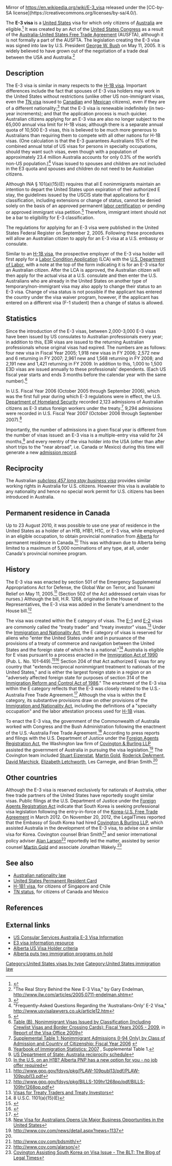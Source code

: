 Mirror of https://en.wikipedia.org/wiki/E-3_visa released under the [CC-by-SA license](https://creativecommons.org/licenses/by-sa/4.0/).

The '''E-3 visa''' is a [[United States]] visa for which only citizens of [[Australia]] are eligible.<ref>{{cite web|title=Qualifying for the E3 visa|url=http://canberra.usembassy.gov/e3visa/qualifying.html|work=E-3 visa|publisher=Embassy of the United States - Canberra, Australia|accessdate=2011-10-22}}</ref> It was created by an Act of the [[United States Congress]] as a result of the [[Australia-United States Free Trade Agreement]] (AUSFTA), although it is not formally a part of the AUSFTA.  The legislation creating the E-3 visa was signed into law by U.S. President [[George W. Bush]] on May 11, 2005.   It is widely believed to have grown out of the negotiation of a trade deal between the USA and Australia.<ref>"The Real Story Behind the New E-3 Visa," by Gary Endelman, http://www.ilw.com/articles/2005,0711-endelman.shtm</ref>

==Description==
The E-3 visa is similar in many respects to the [[H-1B visa]].  Important differences include the fact that spouses of E-3 visa holders may work in the United States without restrictions (unlike other US non-immigrant visas, even the [[TN status|TN visa]] issued to [[Canada|Canadian]] and [[Mexico|Mexican]] citizens), even if they are of a different nationality;<ref>{{cite web|title=PART 41—VISAS: DOCUMENTATION OF NONIMMIGRANTS UNDER THE IMMIGRATION AND NATIONALITY ACT, AS AMENDED § 41.51 Treaty trader, treaty investor, or treaty alien in a specialty occupation - (c) Nonimmigrant E–3 treaty aliens in specialty occupations|url=http://ecfr.gpoaccess.gov/cgi/t/text/text-idx?c=ecfr&sid=b5a2eb4d23abf54fbe73d5b74b974fed&rgn=div5&view=text&node=22:1.0.1.5.27&idno=22#22:1.0.1.5.27.6.1.1|work=Title 22: Foreign Relations|publisher=Electronic Code of Federal Regulations|accessdate=2011-10-22|quote=(2) Spouse and children of treaty alien in a specialty occupation. The spouse and children of a treaty alien in a specialty occupation accompanying or following to join the principal alien are, if otherwise admissible, entitled to the same classification as the principal alien. A spouse or child of a principal E–3 treaty alien need not have the same nationality as the principal in order to be classifiable under the provisions of INA 101(a)(15)(E). Spouses and children of E–3 principals are not subject to the numerical limitations of INA 214(g)(11)(B).}}</ref> that the E-3 visa is renewable indefinitely (in two-year increments); and that the application process is much quicker.  Australian citizens applying for an E-3 visa are also no longer subject to the 65,000 annual visa limit for H-1B visas;  although there is a separate annual quota of 10,500 E-3 visas, this is believed to be much more generous to Australians than requiring them to compete with all other nations for H-1B visas.  (One calculation is that the E-3 guarantees Australians 15% of the combined annual total of US visas for persons in specialty occupations, should they want such visas, even though with a population of approximately 23.4 million Australia accounts for only 0.3% of the world’s non-US population.)<ref>"Frequently-Asked Questions Regarding the 'Australians-Only' E-2 Visa," http://www.usvisalawyers.co.uk/article12.htm</ref> Visas issued to spouses and children are not included in the E3 quota and spouses and children do not need to be Australian citizens.

Although INA § 101(a)(15)(E) requires that all E nonimmigrants maintain an intention to depart the United States upon expiration of their authorized E stay, the guidelines issued by the USCIS state that applications for E classification, including extensions or change of status, cannot be denied solely on the basis of an approved permanent [[labor certification]] or pending or approved immigrant visa petition.<ref>{{cite web|last=Aytes|first=Michael|title=Revisions to Adjudicator’s Field Manual (AFM) Chapters 34.1 and 34.6 (AFM Update AD05-24)|url=https://www.uscis.gov/sites/default/files/USCIS/Laws/Memoranda/Static_Files_Memoranda/Archives%201998-2008/2005/e3polgdnc_121505.pdf|work=Processing Guidelines for E-3 Australian Specialty Occupation Workers and Employment Authorization for E-3 Dependent Spouses|publisher=U.S. Citizenship and Immigration Services|accessdate=2016-02-13|date=2005-12-15}}</ref> Therefore, immigrant intent should not be a bar to eligibility for E-3 classification.

The regulations for applying for an E-3 visa were published in the United States Federal Register on September 2, 2005.  Following these procedures will allow an Australian citizen to apply for an E-3 visa at a U.S. embassy or consulate.

Similar to an [[H-1B visa]], the prospective employer of the E-3 visa holder will first apply for a [[Labor Condition Application]] (LCA) with the [[U.S. Department of Labor]], with a note at the top of the form indicating it is for an E-3 visa for an Australian citizen.  After the LCA is approved, the Australian citizen will then apply for the actual visa at a U.S. consulate and then enter the U.S. Australians who are already in the United States on another type of temporary/non-immigrant visa may also apply to change their status to an E-3 visa. Change of visa status is not possible if the applicant has entered the country under the visa waiver program, however, if the applicant has entered on a different visa (F-1 student) then a change of status is allowed.

== Statistics ==
{{update|date=November 2013}}
Since the introduction of the E-3 visas, between 2,000-3,000 E-3 visas have been issued by US consulates to Australian professionals every year; in addition to this, E3R visas are issued to the returning Australian professionals whose original visas had expired. The numbers are as follows: four new visa in Fiscal Year 2005; 1,918 new visas in FY 2006; 2,572 new and 6 returning in FY 2007; 2,961 new and 1,568 returning in FY 2008; and 2,191 new and 1,421 returning in FY 2009. In addition to this, 1,000 to 1,500 E3D visas are issued annually to these professionals' dependents. (Each US fiscal year starts and ends 3 months before the calendar year with the same number).<ref>[http://www.travel.state.gov/pdf/FY09AnnualReport_TableXVI_B.pdf Table (B), Nonimmigrant Visas Issued by Classification (Including Crewlist Visas and Border Crossing Cards): Fiscal Years 2005 - 2009], in [http://www.travel.state.gov/visa/frvi/statistics/statistics_4594.html Report of the Visa Office 2009]</ref>

In U.S. Fiscal Year 2006 (October 2005 through September 2006), which was the first full year during which E-3 regulations were in effect, the U.S. [[Department of Homeland Security]] recorded 2,123 admissions of Australian citizens as E-3 status foreign workers under the treaty.<ref>[https://www.dhs.gov/ximgtn/statistics/publications/YrBk06NI.shtm Supplemental Table 1: Nonimmigrant Admissions (I-94 Only) by Class of Admission and Country of Citizenship: Fiscal Year 2006] {{wayback|url=https://www.dhs.gov/ximgtn/statistics/publications/YrBk06NI.shtm |date=20090830000000 }}</ref> 9,294 admissions were recorded in U.S. Fiscal Year 2007 (October 2006 through September 2007).<ref>[https://www.dhs.gov/ximgtn/statistics/publications/YrBk07NI.shtm Yearbook of Immigration Statistics: 2007] {{wayback|url=https://www.dhs.gov/ximgtn/statistics/publications/YrBk07NI.shtm |date=20091020195523 }}, Supplemental Table 1.</ref>

Importantly, the number of admissions in a given fiscal year is different from the number of visas issued: an E-3 visa is a multiple-entry visa valid for 24 months,<ref>[http://travel.state.gov/visa/frvi/reciprocity/reciprocity_3504.html US Department of State: Australia reciprocity schedule]</ref> and every reentry of the visa holder into the USA (other than after short trips to the "near abroad", i.e. Canada or Mexico) during this time will generate a new [[Form I-94|admission record]].

== Reciprocity ==
The Australian ''[[457 visa|subclass 457 long stay business visa]]'' provides similar working rights in Australia for U.S. citizens.  However this visa is available to any nationality and hence no special work permit for U.S. citizens has been introduced in Australia.

== Permanent residence in Canada ==
Up to 23 August 2010, it was possible to use one year of residence in the United States as a holder of an H1B, H1B1, H1C, or E-3 visa, while employed in an eligible occupation, to obtain provincial nomination from [[Alberta]] for permanent residence in Canada.<ref>[http://www.canadavisa.com/in-the-us-on-an-h1b-Alberta-pnp-has-a-new-option-for-you.html In the U.S. on an H1B? Alberta PNP has a new option for you - no job offer required]</ref>  This was withdrawn due to Alberta being limited to a maximum of 5,000 nominations of any type, at all, under Canada's provincial nominee program.

==History==
The E-3 visa was enacted by section 501 of the Emergency Supplemental Appropriations Act for Defense, the Global War on Terror, and Tsunami Relief on May 11, 2005.<ref>http://www.gpo.gov/fdsys/pkg/PLAW-109publ13/pdf/PLAW-109publ13.pdf</ref>  (Section 502 of the Act addressed certain visas for nurses.)  Although the bill, H.R. 1268, originated in the House of Representatives, the E-3 visa was added in the Senate's amendment to the House bill.<ref>http://www.gpo.gov/fdsys/pkg/BILLS-109hr1268pp/pdf/BILLS-109hr1268pp.pdf</ref>

The visa was created within the E category of visas.  The [[E-1 visa|E-1]] and [[E-2 visa|E-2]] visas are commonly called the "treaty trader" and "treaty investor" visas.<ref>[http://travel.state.gov/visa/temp/types/types_1273.html Visas for Treaty Traders and Treaty Investors]</ref>  Under the [[Immigration and Nationality Act of 1965|Immigration and Nationality Act]], the E category of visas is reserved for aliens who "enter the United States under and in pursuance of the provisions of a treaty of commerce and navigation between the United States and the foreign state of which he is a national."<ref>8 U.S.C. 1101(a)(15)(E)</ref>  Australia is eligible for E visas pursuant to a process enacted in the [[Immigration Act of 1990]] (Pub. L. No. 101-649).<ref>{{cite web |url=http://www.americanlaw.com/treatylist.html | title=List of E-1 and E-2 Treaty Countries}}</ref><ref>{{cite web |url=https://fam.state.gov/FAM/09FAM/09FAM040209.html#M402_9_10 | title=9 FAM 402.9-10}}</ref>  Section 204 of that Act authorized E visas for any country that "extends reciprocal nonimmigrant treatment to nationals of the United States," and is either the largest foreign state in a region or an "adversely affected foreign state for purposes of section 314 of the [[Immigration Reform and Control Act of 1986]]."  The enactment of the E-3 visa within the E category reflects that the E-3 was closely related to the U.S.-Australia Free Trade Agreement.<ref>{{cite web |url=http://www.austrade.gov.au/E3visa/default.aspx | title=New US Visa Category Created Exclusively for Australians}}</ref>  Although the visa is within the E category, its substantive provisions draw on other provisions of the [[Immigration and Nationality Act of 1965|Immigration and Nationality Act]], including the definitions of a "specialty occupation" and the labor attestation process used for [[H-1B visa|H-1B]] visas.

To enact the E-3 visa, the government of the Commonwealth of Australia worked with Congress and the Bush Administration following the enactment of the U.S.-Australia Free Trade Agreement.<ref>[http://www.trademinister.gov.au/releases/2005/mvt036_05.html New Visa for Australians Opens Up Major Business Opportunities in the United States]</ref>  According to press reports and filings with the U.S. Department of Justice under the [[Foreign Agents Registration Act]], the Washington law firm of [[Covington & Burling|Covington & Burling LLP]] assisted the government of Australia in pursuing the visa legislation.<ref name=autogenerated1>http://www.cov.com/news/detail.aspx?news=1137</ref>  The Covington team included [[Stuart E. Eizenstat|Stuart Eizenstat]], [[Martin B. Gold|Martin Gold]], [[Roderick Allen DeArment|Roderick DeArment]], [[David Marchick]], [[Elizabeth Baldwin Letchworth|Elizabeth Letchworth]], Les Carnegie, and Brian Smith.<ref name=autogenerated1 />

==Other countries==
Although the E-3 visa is reserved exclusively for nationals of Australia, other free trade partners of the United States have reportedly sought similar visas.  Public filings at the U.S. Department of Justice under the [[Foreign Agents Registration Act]] indicate that South Korea is seeking professional visa legislation following the entry-in-force of the [[Free trade agreement between the United States of America and the Republic of Korea|Korea-U.S. Free Trade Agreement]] in March 2012.  On November 20, 2012, the LegalTimes reported that the Embassy of South Korea had hired [[Covington & Burling|Covington & Burling LLP]], which assisted Australia in the development of the E-3 visa, to advise on a similar visa for Korea.  Covington counsel Brian Smith<ref>http://www.cov.com/bdsmith/</ref> and senior international policy adviser [[Alan Larson]]<ref>http://www.cov.com/alarson/</ref> reportedly led the matter, assisted by senior counsel [[Martin B. Gold|Martin Gold]] and associate Jonathan Wakely.<ref>[http://legaltimes.typepad.com/blt/2012/11/covington-assisting-south-korea-on-visa-issue.html Covington Assisting South Korea on Visa Issue - The BLT: The Blog of Legal Times]</ref>

==See also==
*[[Australian nationality law]]
*[[United States Permanent Resident Card]]
*[[H-1B1 visa]], for citizens of Singapore and Chile
*[[TN status]], for citizens of Canada and Mexico

==References==
{{Reflist}}

==External links==
*[http://canberra.usembassy.gov/e3visa.html US Consular Services Australia E-3 Visa Information]
*[http://www.e3visa.info E3 visa information resource]
*[http://www.alberta-canada.com/immigration/immigrating/ainp-srs-US-visa-holder-criteria.html Alberta US Visa Holder criteria]
*[http://alberta.ca/acn/201008/28999A06518CD-06C6-D39F-9FAD5D9909BE595A.html Alberta puts two immigration programs on hold]

{{United States visas}}

{{DEFAULTSORT:E-3 Visa}}
[[Category:United States visas by type]]
[[Category:United States immigration law]]
